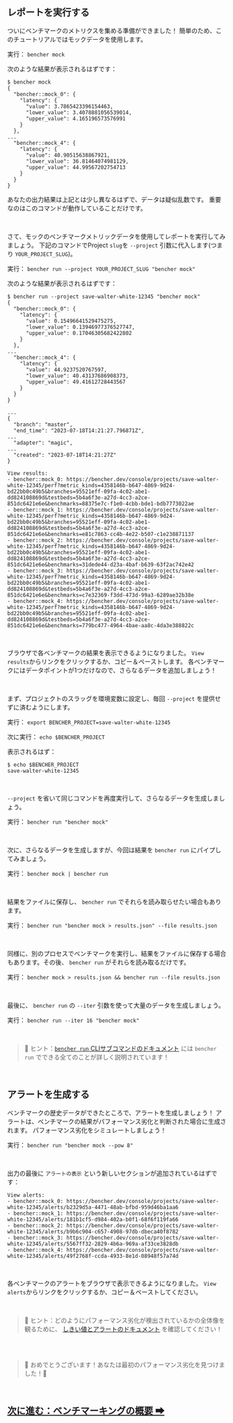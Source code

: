 ## レポートを実行する

ついにベンチマークのメトリクスを集める準備ができました！
簡単のため、このチュートリアルではモックデータを使用します。

実行： `bencher mock`

次のような結果が表示されるはずです：

```
$ bencher mock
{
  "bencher::mock_0": {
    "latency": {
      "value": 3.7865423396154463,
      "lower_value": 3.4078881056539014,
      "upper_value": 4.165196573576991
    }
  },
...
  "bencher::mock_4": {
    "latency": {
      "value": 40.90515638867921,
      "lower_value": 36.81464074981129,
      "upper_value": 44.99567202754713
    }
  }
}
```

あなたの出力結果は上記とは少し異なるはずで、データは疑似乱数です。
重要なのはこのコマンドが動作していることだけです。

<br />

さて、モックのベンチマークメトリックデータを使用してレポートを実行してみましょう。
下記のコマンドでProject `slug`を `--project` 引数に代入します(つまり `YOUR_PROJECT_SLUG`)。

実行： `bencher run --project YOUR_PROJECT_SLUG "bencher mock"`

次のような結果が表示されるはずです：

```
$ bencher run --project save-walter-white-12345 "bencher mock"
{
  "bencher::mock_0": {
    "latency": {
      "value": 0.15496641529475275,
      "lower_value": 0.13946977376527747,
      "upper_value": 0.17046305682422802
    }
  },
...
  "bencher::mock_4": {
    "latency": {
      "value": 44.9237520767597,
      "lower_value": 40.43137686908373,
      "upper_value": 49.41612728443567
    }
  }
}

...
{
  "branch": "master",
  "end_time": "2023-07-18T14:21:27.796871Z",
...
  "adapter": "magic",
...
  "created": "2023-07-18T14:21:27Z"
}

View results:
- bencher::mock_0: https://bencher.dev/console/projects/save-walter-white-12345/perf?metric_kinds=4358146b-b647-4869-9d24-bd22bb0c49b5&branches=95521eff-09fa-4c02-abe1-dd824108869d&testbeds=5b4a6f3e-a27d-4cc3-a2ce-851dc6421e6e&benchmarks=88375e7c-f1e0-4cbb-bde1-bdb7773022ae
- bencher::mock_1: https://bencher.dev/console/projects/save-walter-white-12345/perf?metric_kinds=4358146b-b647-4869-9d24-bd22bb0c49b5&branches=95521eff-09fa-4c02-abe1-dd824108869d&testbeds=5b4a6f3e-a27d-4cc3-a2ce-851dc6421e6e&benchmarks=e81c7863-cc4b-4e22-b507-c1e238871137
- bencher::mock_2: https://bencher.dev/console/projects/save-walter-white-12345/perf?metric_kinds=4358146b-b647-4869-9d24-bd22bb0c49b5&branches=95521eff-09fa-4c02-abe1-dd824108869d&testbeds=5b4a6f3e-a27d-4cc3-a2ce-851dc6421e6e&benchmarks=31dede44-d23a-4baf-b639-63f2ac742e42
- bencher::mock_3: https://bencher.dev/console/projects/save-walter-white-12345/perf?metric_kinds=4358146b-b647-4869-9d24-bd22bb0c49b5&branches=95521eff-09fa-4c02-abe1-dd824108869d&testbeds=5b4a6f3e-a27d-4cc3-a2ce-851dc6421e6e&benchmarks=c7e32369-f3dd-473d-99a3-6289ae32b38e
- bencher::mock_4: https://bencher.dev/console/projects/save-walter-white-12345/perf?metric_kinds=4358146b-b647-4869-9d24-bd22bb0c49b5&branches=95521eff-09fa-4c02-abe1-dd824108869d&testbeds=5b4a6f3e-a27d-4cc3-a2ce-851dc6421e6e&benchmarks=779bc477-4964-4bae-aa8c-4da3e388822c
```

<br />

ブラウザで各ベンチマークの結果を表示できるようになりました。
`View results`からリンクをクリックするか、コピー＆ペーストします。
各ベンチマークにはデータポイントが1つだけなので、さらなるデータを追加しましょう！

<br />

まず、プロジェクトのスラッグを環境変数に設定し、毎回 `--project` を提供せずに済むようにします。

実行： `export BENCHER_PROJECT=save-walter-white-12345`

次に実行： `echo $BENCHER_PROJECT`

表示されるはず：

```
$ echo $BENCHER_PROJECT
save-walter-white-12345
```

<br />

`--project` を省いて同じコマンドを再度実行して、さらなるデータを生成しましょう。

実行： `bencher run "bencher mock"`

<br />

次に、さらなるデータを生成しますが、今回は結果を `bencher run` にパイプしてみましょう。

実行： `bencher mock | bencher run`

<br />

結果をファイルに保存し、 `bencher run` でそれらを読み取らせたい場合もあります。

実行： `bencher run "bencher mock > results.json" --file results.json`

<br />

同様に、別のプロセスでベンチマークを実行し、結果をファイルに保存する場合もあります。その後、 `bencher run` がそれらを読み取るだけです。

実行： `bencher mock > results.json && bencher run --file results.json`

<br />

最後に、 `bencher run` の `--iter` 引数を使って大量のデータを生成しましょう。

実行： `bencher run --iter 16 "bencher mock"`

<br />

> 🐰 ヒント：[`bencher run` CLIサブコマンドのドキュメント](/docs/explanation/bencher-run) には `bencher run` でできる全てのことが詳しく説明されています！

<br />

## アラートを生成する

ベンチマークの歴史データができたところで、アラートを生成しましょう！
アラートは、ベンチマークの結果がパフォーマンス劣化と判断された場合に生成されます。
パフォーマンス劣化をシミュレートしましょう！

実行： `bencher run "bencher mock --pow 8"`

<br />

出力の最後に `アラートの表示` という新しいセクションが追加されているはずです：

```
View alerts:
- bencher::mock_0: https://bencher.dev/console/projects/save-walter-white-12345/alerts/b2329d5a-4471-48ab-bfbd-959d46ba1aa6
- bencher::mock_1: https://bencher.dev/console/projects/save-walter-white-12345/alerts/181b1cf5-d984-402a-b0f1-68f6f119fa66
- bencher::mock_2: https://bencher.dev/console/projects/save-walter-white-12345/alerts/b9b6c904-c657-4908-97db-dbeca40f8782
- bencher::mock_3: https://bencher.dev/console/projects/save-walter-white-12345/alerts/5567ff32-2829-4b6a-969a-af33ce3828db
- bencher::mock_4: https://bencher.dev/console/projects/save-walter-white-12345/alerts/49f2768f-ccda-4933-8e1d-08948f57a74d
```

<br />

各ベンチマークのアラートをブラウザで表示できるようになりました。
`View alerts`からリンクをクリックするか、コピー＆ペーストしてください。

<br />

> 🐰 ヒント：どのようにパフォーマンス劣化が検出されているかの全体像を観るために、 [しきい値とアラートのドキュメント](/docs/ja/explanation/thresholds) を確認してください！

<br />
<br />

> 🐰 おめでとうございます！あなたは最初のパフォーマンス劣化を見つけました！🎉

<br />

<h2><a href="/docs/ja/explanation/benchmarking">次に進む：ベンチマーキングの概要 ➡</a></h2>
